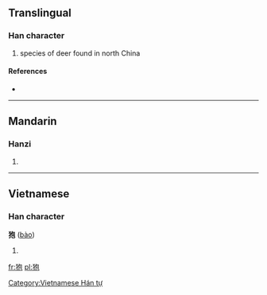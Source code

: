 ==Translingual==

===Han character===
{{Han char|rn=94|rad=犬|as=05|sn=8|four=|canj=大竹心口山 (KHPRU)}}

# species of deer found in north China

====References====
* {{Han ref|kx=0708.240|dkj=20328|dj=1121.080|hdz=21341.080|uh=72CD|ud=29389}}

----

==Mandarin==

===Hanzi===
{{cmn-hanzi|pin=[[páo]] ([[pao2]]), [[xuè]] ([[xue4]])|wg=p'ao<sup>2</sup>, hsüeh<sup>4</sup>}}

# {{defn|lang=cmn|sort=犬05}}

----

==Vietnamese==

===Han character===
'''狍''' ([[bào]])

# {{defn|lang=vi}}

[[Category:Vietnamese Hán tự]]

[[fr:狍]]
[[pl:狍]]